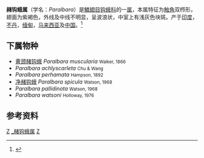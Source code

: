 {{Automatic Taxobox
| taxon = Paralbara
| authority = Watson，1968
}}
'''赭钩蛾属'''（学名：''Paralbara''）是[[鱗翅目|鱗翅目]][[钩蛾科|钩蛾科]]的一[[属_(生物)|属]]，本属特征为[[触角|触角]]双栉形，翅面为紫褐色，外线及中线不明显，呈波浪状，中室上有浅灰色块斑。产于[[印度|印度]]，[[不丹|不丹]]，[[缅甸|缅甸]]，[[马来西亚|马来西亚]]及[[中国|中国]]。<ref>{{cite book zh |author=朱弘复 王林瑶 |title=《中国动物志·昆虫纲（第三卷）·鳞翅目·圆钩蛾科 钩蛾科》|format=M   |edition=1 |location=北京 |publisher=科学出版社 |date=1991 |pages=78 |id= ISBN 7-03-001906-7}}</ref>

==下属物种==
* [[黄颈赭钩蛾|黄颈赭钩蛾]] ''Paralbara muscularia'' <small>Walker, 1866</small>
* ''Paralbara achlyscarleta'' <small>Chu & Wang</small>
* ''Paralbara perhamata'' <small>Hampson, 1892</small>
* [[净赭钩蛾|净赭钩蛾]] ''Paralbara spicula'' <small>Watson, 1968</small>
* ''Paralbara pallidinota'' <small>Watson, 1968</small>
* ''Paralbara watsoni'' <small>Holloway, 1976</small>

==参考资料==
{{reflist}}
{{Taxonbar}}
[[Category:钩蛾科|Z]]
[[Category:_赭钩蛾属|]]
[[Category:_1968年描述的分类群|Z]]